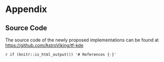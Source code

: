 # Appendix {.unnumbered}

## Source Code

The source code of the newly proposed implementations can be found at [https://github.com/AstroViking/tf-kde](https://github.com/AstroViking/tf-kde)

\newpage

`r if (knitr::is_html_output()) '# References {-}'`

